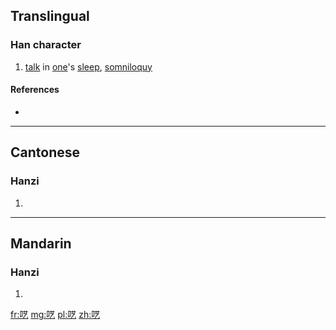 {{also|囈}}
==Translingual==

===Han character===
{{Han char|rn=30|rad=口|as=04|sn=7|four=|canj=口廿弓 (RTN)|ids=⿰[[口]][[艺]]}}

# [[talk]] in [[one]]'s [[sleep]], [[somniloquy]]

====References====
* {{Han ref|kx=0181.191|hdz=10585.090|uh=5453|ud=21587}}

----

==Cantonese==

===Hanzi===
{{yue-hanzi|jyut=|y=ngai6|tra=囈}}

# {{defn|lang=yue|sort=口04}}

----

==Mandarin==

===Hanzi===
{{cmn-hanzi|tra=囈|pin=[[yì]] ([[yi4]])|wg=i<sup>4</sup>}}

# {{defn|lang=cmn|sort=口04}}

[[fr:呓]]
[[mg:呓]]
[[pl:呓]]
[[zh:呓]]